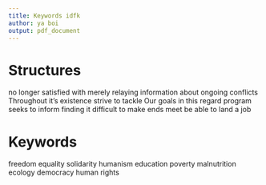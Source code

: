 ```yaml
---
title: Keywords idfk
author: ya boi
output: pdf_document
---
```


# Structures
no longer satisfied with merely relaying information about ongoing conflicts
Throughout it's existence
strive to tackle 
Our goals in this regard
program seeks to inform
finding it difficult to make ends meet
be able to land a job


# Keywords
freedom
equality
solidarity
humanism
education
poverty
malnutrition
ecology
democracy
human rights
